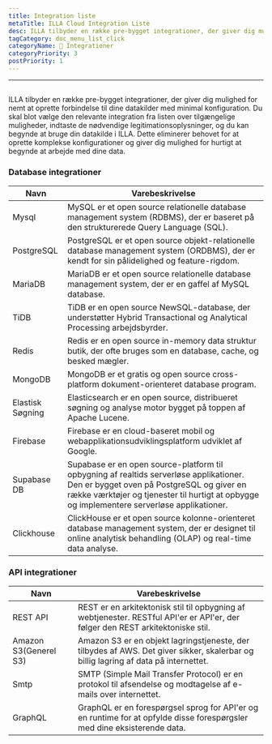 ```yaml
---
title: Integration liste
metaTitle: ILLA Cloud Integration Liste
desc: ILLA tilbyder en række pre-bygget integrationer, der giver dig mulighed for nemt at oprette forbindelse til dine datakilder med minimal konfiguration
tagCategory: doc_menu_list_click
categoryName: 🔨 Integrationer
categoryPriority: 3
postPriority: 1
---
```


* * *

## <Heading hidden>Integrationsliste</Heading>

ILLA tilbyder en række pre-bygget integrationer, der giver dig mulighed for nemt at oprette forbindelse til dine datakilder med minimal konfiguration. Du skal blot vælge den relevante integration fra listen over tilgængelige muligheder, indtaste de nødvendige legitimationsoplysninger, og du kan begynde at bruge din datakilde i ILLA. Dette eliminerer behovet for at oprette komplekse konfigurationer og giver dig mulighed for hurtigt at begynde at arbejde med dine data.

### Database integrationer

| Navn             | Varebeskrivelse                                                                                                                                                                                                                    |
| ---------------- | ---------------------------------------------------------------------------------------------------------------------------------------------------------------------------------------------------------------------------------- |
| Mysql            | MySQL er et open source relationelle database management system (RDBMS), der er baseret på den strukturerede Query Language (SQL).                                                                                                 |
| PostgreSQL       | PostgreSQL er et open source objekt-relationelle database management system (ORDBMS), der er kendt for sin pålidelighed og feature-rigdom.                                                                                         |
| MariaDB          | MariaDB er et open source relationelle database management system, der er en gaffel af MySQL database.                                                                                                                             |
| TiDB             | TiDB er en open source NewSQL-database, der understøtter Hybrid Transactional og Analytical Processing arbejdsbyrder.                                                                                                              |
| Redis            | Redis er en open source in-memory data struktur butik, der ofte bruges som en database, cache, og besked mægler.                                                                                                                   |
| MongoDB          | MongoDB er et gratis og open source cross-platform dokument-orienteret database program.                                                                                                                                           |
| Elastisk Søgning | Elasticsearch er en open source, distribueret søgning og analyse motor bygget på toppen af Apache Lucene.                                                                                                                          |
| Firebase         | Firebase er en cloud-baseret mobil og webapplikationsudviklingsplatform udviklet af Google.                                                                                                                                        |
| Supabase DB      | Supabase er en open source-platform til opbygning af realtids serverløse applikationer. Den er bygget oven på PostgreSQL og giver en række værktøjer og tjenester til hurtigt at opbygge og implementere serverløse applikationer. |
| Clickhouse       | ClickHouse er et open source kolonne-orienteret database management system, der er designet til online analytisk behandling (OLAP) og real-time data analyse.                                                                      |

### API integrationer

| Navn                  | Varebeskrivelse                                                                                                                     |
| --------------------- | ----------------------------------------------------------------------------------------------------------------------------------- |
| REST API              | REST er en arkitektonisk stil til opbygning af webtjenester. RESTful API'er er API'er, der følger den REST arkitektoniske stil.     |
| Amazon S3(Generel S3) | Amazon S3 er en objekt lagringstjeneste, der tilbydes af AWS. Det giver sikker, skalerbar og billig lagring af data på internettet. |
| Smtp                  | SMTP (Simple Mail Transfer Protocol) er en protokol til afsendelse og modtagelse af e-mails over internettet.                       |
| GraphQL               | GraphQL er en forespørgsel sprog for API'er og en runtime for at opfylde disse forespørgsler med dine eksisterende data.            |
